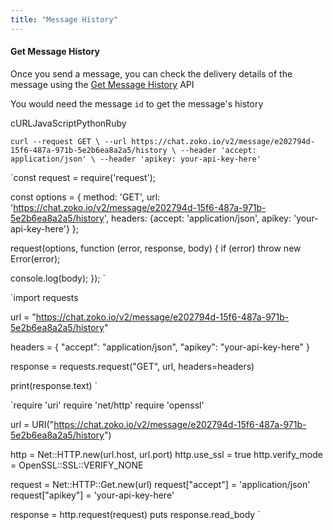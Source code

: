 ```yaml
---
title: "Message History"
---
```


#### Get Message History

Once you send a message, you can check the delivery details of the message using the [Get Message History](/reference/get%5Fmessage-id-history-1) API

You would need the message `id` to get the message's history  
  
cURLJavaScriptPythonRuby

`curl --request GET \
  --url https://chat.zoko.io/v2/message/e202794d-15f6-487a-971b-5e2b6ea8a2a5/history \
  --header 'accept: application/json' \
  --header 'apikey: your-api-key-here'
`

`const request = require('request');

const options = {
  method: 'GET',
  url: 'https://chat.zoko.io/v2/message/e202794d-15f6-487a-971b-5e2b6ea8a2a5/history',
  headers: {accept: 'application/json', apikey: 'your-api-key-here'}
};

request(options, function (error, response, body) {
  if (error) throw new Error(error);

  console.log(body);
});
`

`import requests

url = "https://chat.zoko.io/v2/message/e202794d-15f6-487a-971b-5e2b6ea8a2a5/history"

headers = {
    "accept": "application/json",
    "apikey": "your-api-key-here"
}

response = requests.request("GET", url, headers=headers)

print(response.text)
`

`require 'uri'
require 'net/http'
require 'openssl'

url = URI("https://chat.zoko.io/v2/message/e202794d-15f6-487a-971b-5e2b6ea8a2a5/history")

http = Net::HTTP.new(url.host, url.port)
http.use_ssl = true
http.verify_mode = OpenSSL::SSL::VERIFY_NONE

request = Net::HTTP::Get.new(url)
request["accept"] = 'application/json'
request["apikey"] = 'your-api-key-here'

response = http.request(request)
puts response.read_body
`